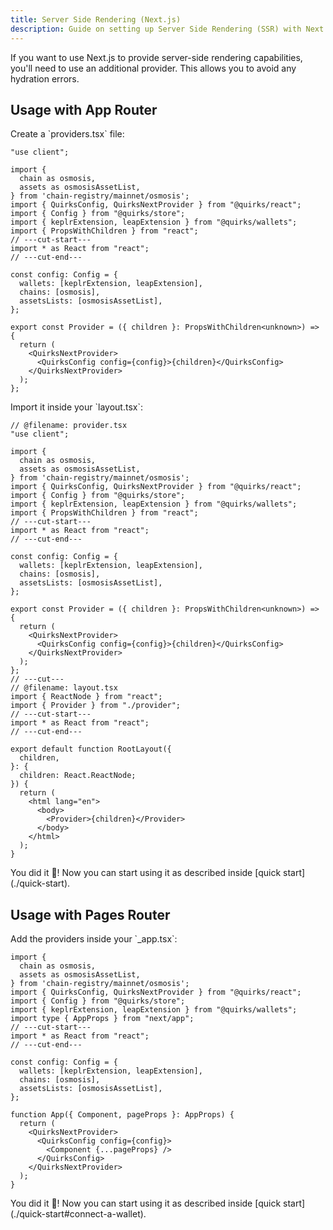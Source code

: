 ```yaml
---
title: Server Side Rendering (Next.js)
description: Guide on setting up Server Side Rendering (SSR) with Next.js using the QuirksNextProvider.
---
```


If you want to use Next.js to provide server-side rendering capabilities,
you'll need to use an additional provider. This allows you to avoid any
hydration errors.

## Usage with App Router

<Steps>
  <Step>
  Create a `providers.tsx` file:

```tsx twoslash title="/app/providers.tsx"
"use client";

import {
  chain as osmosis,
  assets as osmosisAssetList,
} from 'chain-registry/mainnet/osmosis';
import { QuirksConfig, QuirksNextProvider } from "@quirks/react";
import { Config } from "@quirks/store";
import { keplrExtension, leapExtension } from "@quirks/wallets";
import { PropsWithChildren } from "react";
// ---cut-start---
import * as React from "react";
// ---cut-end---

const config: Config = {
  wallets: [keplrExtension, leapExtension],
  chains: [osmosis],
  assetsLists: [osmosisAssetList],
};

export const Provider = ({ children }: PropsWithChildren<unknown>) => {
  return (
    <QuirksNextProvider>
      <QuirksConfig config={config}>{children}</QuirksConfig>
    </QuirksNextProvider>
  );
};
```

</Step>
<Step>
Import it inside your `layout.tsx`:

```tsx twoslash title="/app/layout.tsx"
// @filename: provider.tsx
"use client";

import {
  chain as osmosis,
  assets as osmosisAssetList,
} from 'chain-registry/mainnet/osmosis';
import { QuirksConfig, QuirksNextProvider } from "@quirks/react";
import { Config } from "@quirks/store";
import { keplrExtension, leapExtension } from "@quirks/wallets";
import { PropsWithChildren } from "react";
// ---cut-start---
import * as React from "react";
// ---cut-end---

const config: Config = {
  wallets: [keplrExtension, leapExtension],
  chains: [osmosis],
  assetsLists: [osmosisAssetList],
};

export const Provider = ({ children }: PropsWithChildren<unknown>) => {
  return (
    <QuirksNextProvider>
      <QuirksConfig config={config}>{children}</QuirksConfig>
    </QuirksNextProvider>
  );
};
// ---cut---
// @filename: layout.tsx
import { ReactNode } from "react";
import { Provider } from "./provider";
// ---cut-start---
import * as React from "react";
// ---cut-end---

export default function RootLayout({
  children,
}: {
  children: React.ReactNode;
}) {
  return (
    <html lang="en">
      <body>
        <Provider>{children}</Provider>
      </body>
    </html>
  );
}
```

</Step>
<Step>
You did it 🎉! Now you can start using it as described inside 
[quick start](./quick-start).
</Step>
</Steps>

## Usage with Pages Router

<Steps>
<Step>
Add the providers inside your `_app.tsx`:

```tsx twoslash title="/pages/_app.tsx"
import {
  chain as osmosis,
  assets as osmosisAssetList,
} from 'chain-registry/mainnet/osmosis';
import { QuirksConfig, QuirksNextProvider } from "@quirks/react";
import { Config } from "@quirks/store";
import { keplrExtension, leapExtension } from "@quirks/wallets";
import type { AppProps } from "next/app";
// ---cut-start---
import * as React from "react";
// ---cut-end---

const config: Config = {
  wallets: [keplrExtension, leapExtension],
  chains: [osmosis],
  assetsLists: [osmosisAssetList],
};

function App({ Component, pageProps }: AppProps) {
  return (
    <QuirksNextProvider>
      <QuirksConfig config={config}>
        <Component {...pageProps} />
      </QuirksConfig>
    </QuirksNextProvider>
  );
}
```

</Step>
<Step>
You did it 🎉! Now you can start using it as described inside 
[quick start](./quick-start#connect-a-wallet).
</Step>
</Steps>
